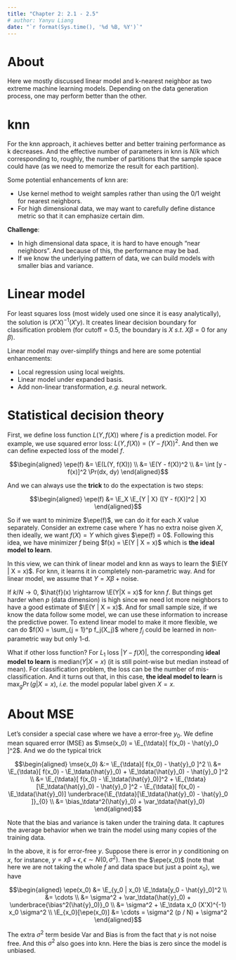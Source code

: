 ```yaml
---
title: "Chapter 2: 2.1 - 2.5"
# author: Yanyu Liang
date: "`r format(Sys.time(), '%d %B, %Y')`"
---
```


$$
\newcommand{\epe}{\text{EPE}}
\newcommand{\E}{\text{E}}
\newcommand{\mse}{\text{MSE}}
\newcommand{\tdata}{\mathcal{T}}
\newcommand{\bias}{\text{Bias}}
\newcommand{\var}{\text{Var}}
$$

# About 
Here we mostly discussed linear model and k-nearest neighbor as two extreme machine learning models.
Depending on the data generation process, one may perform better than the other.

# knn 

For the knn approach, it achieves better and better training performance as k decreases. 
And the effective number of parameters in knn is $N / k$ which corresponding to, roughly, the number of partitions that the sample space could have 
(as we need to memorize the result for each partition).

Some potential enhancements of knn are: 

* Use kernel method to weight samples rather than using the 0/1 weight for nearest neighbors.
* For high dimensional data, we may want to carefully define distance metric so that it can emphasize certain dim.

**Challenge**:

* In high dimensional data space, it is hard to have enough "near neighbors". And because of this, the performance may be bad.
* If we know the underlying pattern of data, we can build models with smaller bias and variance.

# Linear model

For least squares loss (most widely used one since it is easy analytically), the solution is $(X'X)^{-1}(X'y)$.
It creates linear decision boundary for classification problem (for cutoff = 0.5, the boundary is $X ~ s.t. ~X\beta = 0$ for any $\beta$).

Linear model may over-simplify things and here are some potential enhancements:

* Local regression using local weights.
* Linear model under expanded basis.
* Add non-linear transformation, *e.g.* neural network.

# Statistical decision theory

First, we define loss function $L(Y, f(X))$ where $f$ is a prediction model. 
For example, we use squared error loss: $L(Y, f(X)) = (Y - f(X))^2$.
And then we can define expected loss of the model $f$.

$$\begin{aligned}
  \epe(f) &= \E(L(Y, f(X))) \\
          &= \E(Y - f(X))^2 \\
          &= \int [y - f(x)]^2 \Pr(dx, dy) 
\end{aligned}$$

And we can always use the **trick** to do the expectation is two steps:

$$\begin{aligned}
  \epe(f) &= \E_X \E_{Y | X} ([Y - f(X)]^2 | X)
\end{aligned}$$

So if we want to minimize $\epe(f)$, we can do it for each $X$ value separately.
Consider an extreme case where $Y$ has no extra noise given $X$, then ideally, we want $f(X) = Y$ which gives $\epe(f) = 0$.
Following this idea, we have minimizer $f$ being $f(x) = \E(Y | X = x)$ which is **the ideal model to learn**.

In this view, we can think of linear model and knn as ways to learn the $\E(Y | X = x)$. 
For knn, it learns it in completely non-parametric way.
And for linear model, we assume that $Y = X\beta + \text{noise}$.

If $k / N \rightarrow 0$, $\hat{f}(x) \rightarrow \E(Y|X = x)$ for knn $f$. But things get harder when $p$ (data dimension) is high since we need lot more neighbors to have a good estimate of $\E(Y | X = x)$.
And for small sample size, if we know the data follow some model, we can use these information to increase the predictive power.
To extend linear model to make it more flexible, we can do $f(X) = \sum_{j = 1}^p f_j(X_j)$ where $f_j$ could be learned in non-parametric way but only 1-d.

What if other loss function? 
For $L_1$ loss $|Y - f(X)|$, the corresponding **ideal model to learn** is $\text{median}(Y | X = x)$ (it is still point-wise but median instead of mean). 
For classification problem, the loss can be the number of mis-classification. And it turns out that, in this case, **the ideal model to learn** is $\max_g \Pr(g | X = x)$, *i.e.* the model popular label given $X = x$.

# About MSE

Let's consider a special case where we have a error-free $y_0$.
We define mean squared error (MSE) as $\mse(x_0) = \E_{\tdata}[ f(x_0) - \hat{y}_0 ]^2$. 
And we do the typical trick

$$\begin{aligned}
  \mse(x_0) &:= \E_{\tdata}[ f(x_0) - \hat{y}_0 ]^2 \\
           &= \E_{\tdata}[ f(x_0) - \E_\tdata(\hat{y}_0) + \E_\tdata(\hat{y}_0) - \hat{y}_0 ]^2 \\
           &= \E_{\tdata}[ f(x_0) - \E_\tdata(\hat{y}_0)]^2 + \E_{\tdata}[\E_\tdata(\hat{y}_0) - \hat{y}_0 ]^2 - \E_{\tdata}[ f(x_0) - \E_\tdata(\hat{y}_0)] \underbrace{\E_{\tdata}[\E_\tdata(\hat{y}_0) - \hat{y}_0 ]}_{0} \\
           &= \bias_\tdata^2(\hat{y}_0) + \var_\tdata(\hat{y}_0)
\end{aligned}$$

Note that the bias and variance is taken under the training data. It captures the average behavior when we train the model using many copies of the training data.

In the above, it is for error-free $y$.
Suppose there is error in $y$ conditioning on $x$, for instance, $y = x\beta + \epsilon, \epsilon \sim N(0, \sigma^2)$.
Then the $\epe(x_0)$ (note that here we are not taking the whole $f$ and data space but just a point $x_0$), we have 

$$\begin{aligned}
  \epe(x_0) &= \E_{y_0 | x_0} \E_\tdata[y_0 - \hat{y}_0]^2 \\
  &= \cdots \\
  &= \sigma^2 + \var_\tdata(\hat{y}_0) + \underbrace{\bias^2(\hat{y}_0)}_0 \\
  &= \sigma^2 + \E_\tdata x_0 (X'X)^{-1} x_0 \sigma^2 \\
  \E_{x_0}[\epe(x_0)] &= \cdots = \sigma^2 (p / N) + \sigma^2
\end{aligned}$$

The extra $\sigma^2$ term beside Var and Bias is from the fact that $y$ is not noise free. 
And this $\sigma^2$ also goes into knn.
Here the bias is zero since the model is unbiased.

